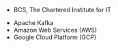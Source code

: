 
<Title text="Memberships" >Professional</Title>

- <GatsbyLink to="/memberships/bcs">BCS, The Chartered Institute for IT</GatsbyLink>


<Title text="Lifelong Learning" >Continuing Professional Development</Title>

- <GatsbyLink to="/lifelong-learning/kafka">Apache Kafka</GatsbyLink>
- <GatsbyLink to="/lifelong-learning/aws">Amazon Web Services (AWS)</GatsbyLink>
- <GatsbyLink to="/lifelong-learning/gcp">Google Cloud Platform (GCP)</GatsbyLink>

